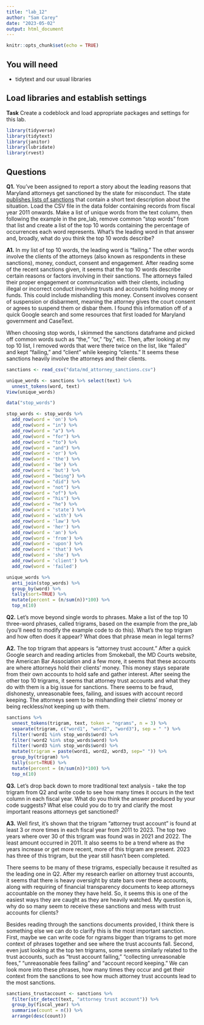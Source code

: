 ```yaml
---
title: "lab_12"
author: "Sam Carey"
date: "2023-05-02"
output: html_document
---
```


```r
knitr::opts_chunk$set(echo = TRUE)
```

## You will need

* tidytext and our usual libraries

## Load libraries and establish settings

**Task** Create a codeblock and load appropriate packages and settings for this lab.

```r
library(tidyverse)
library(tidytext)
library(janitor)
library(lubridate)
library(rvest)
```

## Questions

**Q1.** You've been assigned to report a story about the leading reasons that Maryland attorneys get sanctioned by the state for misconduct. The state [publishes lists of sanctions](https://www.courts.state.md.us/attygrievance/sanctions) that contain a short text description about the situation. Load the CSV file in the data folder containing records from fiscal year 2011 onwards. Make a list of unique words from the text column, then following the example in the pre_lab, remove common "stop words" from that list and create a list of the top 10 words containing the percentage of occurrences each word represents. What's the leading word in that answer and, broadly, what do you think the top 10 words describe?

**A1.** In my list of top 10 words, the leading word is "failing." The other words involve the clients of the attorneys (also known as respondents in these sanctions), money, conduct, consent and engagement. After reading some of the recent sanctions given, it seems that the top 10 words describe certain reasons or factors involving in their sanctions. The attorneys failed their proper engagement or communication with their clients, including illegal or incorrect conduct involving trusts and accounts holding money or funds. This could include mishandling this money. Consent involves consent of suspension or disbarment, meaning the attorney gives the court consent or agrees to suspend them or disbar them. I found this information off of a quick Google search and some resources that first loaded for Maryland government and CaseText. 

When choosing stop words, I skimmed the sanctions dataframe and picked off common words such as "the," "or," "by," etc. Then, after looking at my top 10 list, I removed words that were there twice on the list, like "failed" and kept "failing," and "client" while keeping "clients." It seems these sanctions heavily involve the attorneys and their clients. 

```r
sanctions <- read_csv("data/md_attorney_sanctions.csv")

unique_words <- sanctions %>% select(text) %>%
  unnest_tokens(word, text)
View(unique_words)

data("stop_words")

stop_words <- stop_words %>%
  add_row(word = 'on') %>% 
  add_row(word = "in") %>% 
  add_row(word = "a") %>% 
  add_row(word = "for") %>%
  add_row(word = "to") %>%
  add_row(word = "and") %>%
  add_row(word = 'or') %>% 
  add_row(word = 'the') %>% 
  add_row(word = 'be') %>% 
  add_row(word = 'but') %>% 
  add_row(word = "being") %>% 
  add_row(word = "did") %>% 
  add_row(word = "not") %>% 
  add_row(word = "of") %>%
  add_row(word = "his") %>%
  add_row(word = "he") %>%
  add_row(word = 'state') %>% 
  add_row(word = 'with') %>% 
  add_row(word = 'law') %>% 
  add_row(word = 'her') %>%
  add_row(word = 'an') %>%
  add_row(word = 'from') %>%
  add_row(word = 'upon') %>%
  add_row(word = 'that') %>%
  add_row(word = 'she') %>% 
  add_row(word = 'client') %>% 
  add_row(word = 'failed')

unique_words %>%
  anti_join(stop_words) %>%
  group_by(word) %>%
  tally(sort=TRUE) %>%
  mutate(percent = (n/sum(n))*100) %>%
  top_n(10)
```

**Q2.** Let's move beyond single words to phrases. Make a list of the top 10 three-word phrases, called trigrams, based on the example from the pre_lab (you'll need to modify the example code to do this). What's the top trigram and how often does it appear? What does that phrase mean in legal terms?

**A2.** The top trigram that appears is "attorney trust account." After a quick Google search and reading articles from Smokeball, the MD Courts website, the American Bar Association and a few more, it seems that these accounts are where attorneys hold their clients' money. This money stays separate from their own accounts to hold safe and gather interest. After seeing the other top 10 trigrams, it seems that attorney trust accounts and what they do with them is a big issue for sanctions. There seems to be fraud, dishonesty, unreasonable fees, failing, and issues with account record keeping. The attorneys seem to be mishandling their clietns' money or being reckless/not keeping up with them. 

```r
sanctions %>%
  unnest_tokens(trigram, text, token = "ngrams", n = 3) %>%
  separate(trigram, c("word1", "word2", "word3"), sep = " ") %>%
  filter(!word1 %in% stop_words$word) %>%
  filter(!word2 %in% stop_words$word) %>%
  filter(!word3 %in% stop_words$word) %>%
  mutate(trigram = paste(word1, word2, word3, sep=" ")) %>%
  group_by(trigram) %>%
  tally(sort=TRUE) %>%
  mutate(percent = (n/sum(n))*100) %>%
  top_n(10)
```

**Q3.** Let's drop back down to more traditional text analysis - take the top trigram from Q2 and write code to see how many times it occurs in the text column in each fiscal year. What do you think the answer produced by your code suggests? What else could you do to try and clarify the most important reasons attorneys get sanctioned?

**A3.** Well first, it's shown that the trigram "attorney trust account" is found at least 3 or more times in each fiscal year from 2011 to 2023. The top two years where over 30 of this trigram was found was in 2021 and 2022. The least amount occurred in 2011. It also seems to be a trend where as the years increase or get more recent, more of this trigram are present. 2023 has three of this trigram, but the year still hasn't been completed. 

There seems to be many of these trigrams, especially because it resulted as the leading one in Q2. After my research earlier on attorney trust accounts, it seems that there is heavy oversight by state bars over these accounts, along with requiring of financial transparency documents to keep attorneys accountable on the money they have held. So, it seems this is one of the easiest ways they are caught as they are heavily watched. My question is, why do so many seem to receive these sanctions and mess with trust accounts for clients?

Besides reading through the sanctions documents provided, I think there is something else we can do to clarify this is the most important sanction. First, maybe we can write code for ngrams bigger than trigrams to get more context of phrases together and see where the trust accounts fall. Second, even just looking at the top ten trigrams, some seems similarly related to the trust accounts, such as "trust account failing," "collecting unreasonable fees," "unreasonable fees failing" and "account record keeping." We can look more into these phrases, how many times they occur and get their context from the sanctions to see how much attorney trust accounts lead to the most sanctions. 

```r
sanctions_trustaccount <- sanctions %>% 
  filter(str_detect(text, "attorney trust account")) %>%
  group_by(fiscal_year) %>%
  summarise(count = n()) %>% 
  arrange(desc(count))
```
